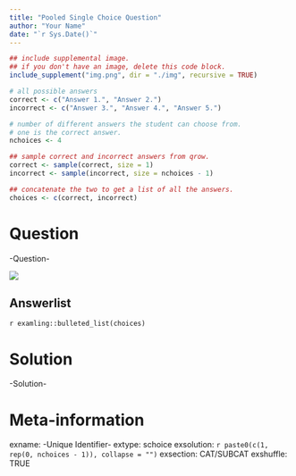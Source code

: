 ```yaml
---
title: "Pooled Single Choice Question"
author: "Your Name"
date: "`r Sys.Date()`"
---
```


```r
## include supplemental image.
## if you don't have an image, delete this code block.
include_supplement("img.png", dir = "./img", recursive = TRUE)
```


```r
# all possible answers
correct <- c("Answer 1.", "Answer 2.")
incorrect <- c("Answer 3.", "Answer 4.", "Answer 5.")

# number of different answers the student can choose from.
# one is the correct answer.
nchoices <- 4

## sample correct and incorrect answers from qrow.
correct <- sample(correct, size = 1)
incorrect <- sample(incorrect, size = nchoices - 1)

## concatenate the two to get a list of all the answers.
choices <- c(correct, incorrect)
```


Question
========

-Question-

![](img.png)

Answerlist
----------

`r examling::bulleted_list(choices)`


Solution
========

-Solution-


Meta-information
================
exname: -Unique Identifier-
extype: schoice
exsolution: `r paste0(c(1, rep(0, nchoices - 1)), collapse = "")`
exsection: CAT/SUBCAT
exshuffle: TRUE
